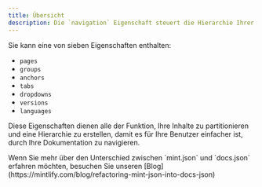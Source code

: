 ```yaml
---
title: Übersicht
description: Die `navigation` Eigenschaft steuert die Hierarchie Ihrer Dokumentation.
---
```



Sie kann eine von sieben Eigenschaften enthalten:

* `pages`
* `groups`
* `anchors`
* `tabs`
* `dropdowns`
* `versions`
* `languages`

Diese Eigenschaften dienen alle der Funktion, Ihre Inhalte zu partitionieren und eine Hierarchie zu erstellen, damit es
für Ihre Benutzer einfacher ist, durch Ihre Dokumentation zu navigieren.

<ConfigUpgrade />

<Info>
  Wenn Sie mehr über den Unterschied zwischen `mint.json` und
  `docs.json` erfahren möchten, besuchen Sie unseren [Blog](https://mintlify.com/blog/refactoring-mint-json-into-docs-json)
</Info>
